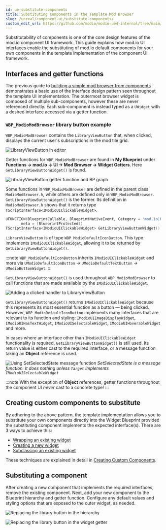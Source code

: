 ```yaml
---
id: ue-substitute-components
title: Substituting Components in the Template Mod Browser
slug: /unreal/component-ui/substitute-components/
custom_edit_url: https://github.com/modio/modio-ue4-internal/tree/main/Plugins/ModioComponentUI/Doc/component-ui/substitute_components.mdx
---
```


Substitutability of components is one of the core design features of the mod.io component UI framework. This guide explains how mod.io UI interfaces enable the substituting of mod.io default components for your own components in the template implementation of the component UI framework.

## Interfaces and getter functions

The previous guide to [building a simple mod browser from components](/unreal/component-ui/building-a-screen/) demonstrates a basic use of the interface design pattern seen throughout the template UI implementation. The outermost browser widget is composed of multiple sub-components, however these are never referenced directly. Each sub-component is instead typed as a `UWidget` with a desired interface accessed via a getter function.

### `WBP_ModioModBrowser` library button example

`WBP_ModioModBrowser` contains the `LibraryViewButton` that, when clicked, displays the current user's subscriptions in the mod tile grid. 

![LibraryViewButton in editor](img/substitute-LibraryViewButtonInEditor.png)

Getter functions for `WBP_ModioModBrowser` are found in **My Blueprint** under **Functions -> mod.io -> UI -> Mod Browser -> Widget Getters**. Here `GetLibraryViewButtonWidget()` is found.

![LibraryViewButton getter function and BP graph](img/substitute-LibraryViewButtonGetter.png)

Some functions in `WBP_ModioModBrowser` are defined in the parent class `ModioModBrowser.h`, while others are defined only in `WBP_ModioModBrowser`. `GetLibraryViewButtonWidget()` is the former. Its definition in `ModioModBrowser.h` shows that it returns type `TScriptInterface<IModioUIClickableWidget>`.  

 ```cpp
UFUNCTION(BlueprintCallable, BlueprintNativeEvent, Category = "mod.io|UI|Mod Browser|Widget Getters", 
        meta = (BlueprintProtected))
TScriptInterface<IModioUIClickableWidget> GetLibraryViewButtonWidget() const;
```

`LibraryViewButton` is of type `WBP_ModioDefaultIconButton`. This type implements `IModioUIClickableWidget`, allowing it to be returned by `GetLibraryViewButtonWidget()`.  

:::note
`WBP_ModioDefaultIconButton` inherits `IModioUIClickableWidget` and more via `UModioDefaultIconButton` -> `UModioDefaultTextButton` -> `UModioButtonWidget`.
:::

`GetLibraryViewButtonWidget()` is used throughout `WBP_ModioModBrowser` to call functions that are made available by the `IModioUIClickableWidget`.

![Adding a clicked handler to LibraryViewButton](img/substitute-LibraryViewButtonAddClickedHandler.png)

`GetLibraryViewButtonWidget()` returns `IModioUIClickableWidget` because this represents its most essential function as a button — being clicked. However, `WBP_ModioDefaultIconButton` implements many interfaces that are relevant to its function and styling: `IModioUIImageDisplayWidget`, `IModioUIHasTextWidget`, `IModioUISelectableWidget`, `IModioUIHoverableWidget` and more.  

In cases where an interface other than `IModioUIClickableWidget` functionality is required, `GetLibraryViewButtonWidget()` is still used. Its return value is either cast to the required interface, or a message function taking an **Object** reference is used.

![Using SetSelectedState message function](img/substitute-LibraryViewButtonSetSelectedState.png)
*SetSelectedState is a message function.  It does nothing unless `Target` implements `IModioUISelectableWidget`*

:::note
With the exception of **Object** references, getter functions throughout the component UI *never* cast to a concrete type!
:::

## Creating custom components to substitute

By adhering to the above pattern, the template implementation allows you to substitute your own components directly into the Widget Blueprint provided the substituting component implements the expected interface(s). There are 3 ways to achieve this:
* [Wrapping an existing widget](/unreal/component-ui/custom-components/#wrapping-an-existing-widget)
* [Creating a new widget](/unreal/component-ui/custom-components/#creating-a-new-widget)
* [Subclassing an existing widget](/unreal/component-ui/custom-components/#subclassing-an-existing-widget)

These techniques are explained in detail in [Creating Custom Components](/unreal/component-ui/custom-components/).

## Substituting a component

After creating a new component that implements the required interfaces, remove the existing component.  Next, add your new component to the Blueprint hierarchy and getter function.  Configure any default values and styling options that are exposed to the outer widget, as needed.

![Replacing the library button in the hierarchy](img/substitute-NewButtonInHierachy.png)

![Replacing the library button in the widget getter](img/substitute-NewButtonInGetter.png)